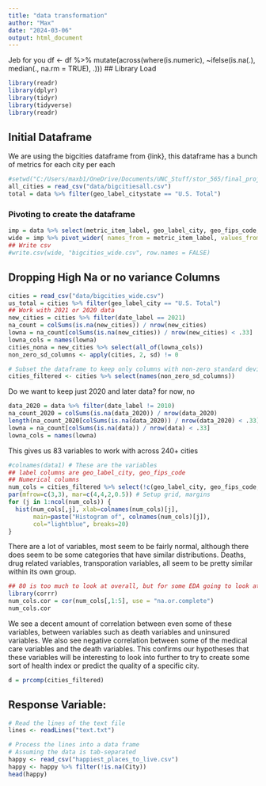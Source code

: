 ```yaml
---
title: "data transformation"
author: "Max"
date: "2024-03-06"
output: html_document
---
```



Jeb for you
df <- df %>%
  mutate(across(where(is.numeric), ~ifelse(is.na(.), median(., na.rm = TRUE), .)))
## Library Load
```r
library(readr)
library(dplyr)
library(tidyr)
library(tidyverse)
library(readr)
```

## Initial Dataframe

We are using the bigcities dataframe from {link}, this dataframe has a bunch of metrics for each city per each 
```r
#setwd("C:/Users/maxb1/OneDrive/Documents/UNC_Stuff/stor_565/final_project")
all_cities = read_csv("data/bigcitiesall.csv")
total = data %>% filter(geo_label_citystate == "U.S. Total")
```

### Pivoting to create the dataframe
```r
imp = data %>% select(metric_item_label, geo_label_city, geo_fips_code, value,date_label)
wide = imp %>% pivot_wider( names_from = metric_item_label, values_from = value)
## Write csv
#write.csv(wide, "bigcities_wide.csv", row.names = FALSE)
```

## Dropping High Na or no variance Columns
```r
cities = read_csv("data/bigcities_wide.csv")
us_total = cities %>% filter(geo_label_city == "U.S. Total")
## Work with 2021 or 2020 data
new_cities = cities %>% filter(date_label == 2021)
na_count = colSums(is.na(new_cities)) / nrow(new_cities)
lowna = na_count[colSums(is.na(new_cities)) / nrow(new_cities) < .33]
lowna_cols = names(lowna)
cities_nona = new_cities %>% select(all_of(lowna_cols))
non_zero_sd_columns <- apply(cities, 2, sd) != 0

# Subset the dataframe to keep only columns with non-zero standard deviation
cities_filtered <- cities %>% select(names(non_zero_sd_columns))
```

Do we want to keep just 2020 and later data? for now, no
```r
data_2020 = data %>% filter(date_label != 2010)
na_count_2020 = colSums(is.na(data_2020)) / nrow(data_2020)
length(na_count_2020[colSums(is.na(data_2020)) / nrow(data_2020) < .33])
lowna = na_count[colSums(is.na(data)) / nrow(data) < .33]
lowna_cols = names(lowna)
```
This gives us 83 variables to work with across 240+ cities
```r
#colnames(data1) # These are the variables
## label columns are geo_label_city, geo_fips_code
## Numerical columns
num_cols = cities_filtered %>% select(!c(geo_label_city, geo_fips_code, date_label))
par(mfrow=c(3,3), mar=c(4,4,2,0.5)) # Setup grid, margins
for (j in 1:ncol(num_cols)) {
  hist(num_cols[,j], xlab=colnames(num_cols)[j],
       main=paste("Histogram of", colnames(num_cols)[j]),
       col="lightblue", breaks=20)
}
```
There are a lot of variables, most seem to be fairly normal, although there does seem to be some categories that have similar distributions. Deaths, drug related variables, transporation variables, all seem to be pretty similar within its own group.

```r
## 80 is too much to look at overall, but for some EDA going to look at first 10
library(corrr)
num_cols.cor = cor(num_cols[,1:5], use = "na.or.complete")
num_cols.cor
```
We see a decent amount of correlation between even some of these variables, between variables such as death variables and uninsured variables. We also see negative correlation between some of the medical care variables and the death variables. This confirms our hypotheses that these variables will be interesting to look into further to try to create some sort of health index or predict the quality of a specific city.

```r
d = prcomp(cities_filtered)
```

## Response Variable: 
```r
# Read the lines of the text file
lines <- readLines("text.txt")

# Process the lines into a data frame
# Assuming the data is tab-separated
happy <- read_csv("happiest_places_to_live.csv")
happy <- happy %>% filter(!is.na(City))
head(happy)
```